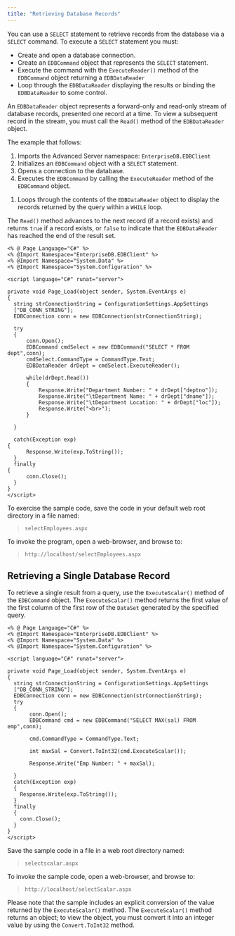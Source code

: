 ```yaml
---
title: "Retrieving Database Records"
---
```


<div id="retrieving_database_records" class="registered_link"></div>


You can use a `SELECT` statement to retrieve records from the database via a `SELECT` command. To execute a `SELECT` statement you must:

-   Create and open a database connection.
-   Create an `EDBCommand` object that represents the `SELECT` statement.
-   Execute the command with the `ExecuteReader()` method of the `EDBCommand` object returning a `EDBDataReader`
-   Loop through the `EDBDataReader` displaying the results or binding the `EDBDataReader` to some control.

An `EDBDataReader` object represents a forward-only and read-only stream of database records, presented one record at a time. To view a subsequent record in the stream, you must call the `Read()` method of the `EDBDataReader` object.

The example that follows:

1.  Imports the Advanced Server namespace: `EnterpriseDB.EDBClient`
2.  Initializes an `EDBCommand` object with a `SELECT` statement.
3.  Opens a connection to the database.
4.  Executes the `EDBCommand` by calling the `ExecuteReader` method of the `EDBCommand` object.

<!-- -->

1.  Loops through the contents of the `EDBDataReader` object to display the records returned by the query within a `WHILE` loop.

The `Read()` method advances to the next record (if a record exists) and returns `true` if a record exists, or `false` to indicate that the `EDBDataReader` has reached the end of the result set.

    <% @ Page Language="C#" %>
    <% @Import Namespace="EnterpriseDB.EDBClient" %>
    <% @Import Namespace="System.Data" %>
    <% @Import Namespace="System.Configuration" %>

    <script language="C#" runat="server">

    private void Page_Load(object sender, System.EventArgs e)
    {
      string strConnectionString = ConfigurationSettings.AppSettings
      ["DB_CONN_STRING"];
      EDBConnection conn = new EDBConnection(strConnectionString);

      try
      {
          conn.Open();
          EDBCommand cmdSelect = new EDBCommand("SELECT * FROM dept",conn);
          cmdSelect.CommandType = CommandType.Text;
          EDBDataReader drDept = cmdSelect.ExecuteReader();

          while(drDept.Read())
          {
              Response.Write("Department Number: " + drDept["deptno"]);
              Response.Write("\tDepartment Name: " + drDept["dname"]);
              Response.Write("\tDepartment Location: " + drDept["loc"]);
              Response.Write("<br>");
          }

      }

      catch(Exception exp)
    {
          Response.Write(exp.ToString());
      }
      finally
    {
          conn.Close();
      }
    }
    </script>

To exercise the sample code, save the code in your default web root directory in a file named:

> `selectEmployees.aspx`

To invoke the program, open a web-browser, and browse to:

> `http://localhost/selectEmployees.aspx`

## Retrieving a Single Database Record

To retrieve a single result from a query, use the `ExecuteScalar()` method of the `EDBCommand` object. The `ExecuteScalar()` method returns the first value of the first column of the first row of the `DataSet` generated by the specified query.

    <% @ Page Language="C#" %>
    <% @Import Namespace="EnterpriseDB.EDBClient" %>
    <% @Import Namespace="System.Data" %>
    <% @Import Namespace="System.Configuration" %>

    <script language="C#" runat="server">

    private void Page_Load(object sender, System.EventArgs e)
    {
      string strConnectionString = ConfigurationSettings.AppSettings
      ["DB_CONN_STRING"];
      EDBConnection conn = new EDBConnection(strConnectionString);
      try
      {
           conn.Open();
           EDBCommand cmd = new EDBCommand("SELECT MAX(sal) FROM emp",conn);

           cmd.CommandType = CommandType.Text;

           int maxSal = Convert.ToInt32(cmd.ExecuteScalar());

           Response.Write("Emp Number: " + maxSal);

      }
      catch(Exception exp)
      {
        Response.Write(exp.ToString());
      }
      finally
      {
        conn.Close();
      }
    }
    </script>

Save the sample code in a file in a web root directory named:

> `selectscalar.aspx`

To invoke the sample code, open a web-browser, and browse to:

> `http://localhost/selectScalar.aspx`

Please note that the sample includes an explicit conversion of the value returned by the `ExecuteScalar()` method. The `ExecuteScalar()` method returns an object; to view the object, you must convert it into an integer value by using the `Convert.ToInt32` method.

